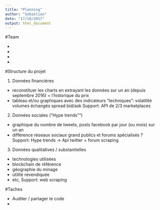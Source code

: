 ```yaml
---
title: "Planning"
author: "Sebastian"
date: "17/10/2017"
output: html_document
---
```


#Team

- 
-
-
-

#Structure du projet 

(1) Données financières 
- reconstituer les charts en extrayant les données sur un an (depuis septembre 2016) = l'historique du prix
- tableau et/ou graphiques avec des indicateurs "techniques":
      volatilité
      volumes échangés
      spread bid/ask
Support: API de 2/3 marketplaces

(2) Données sociales ("Hype trends"")
- graphique du nombre de tweets, posts facebook par jour (ou mois) sur un an 
- différence réseaux sociaux grand publics et forums spécialisés ?
Support: Hype trends -> Api twitter + forum scraping

(3) Données qualitatives / substantielles 
- technologies utilisées
- blockchain de référence
- géographie du minage
- utilité revendiquée
- etc, 
Support: web scraping





#Taches 

- Auditer / partager le code 
- 


